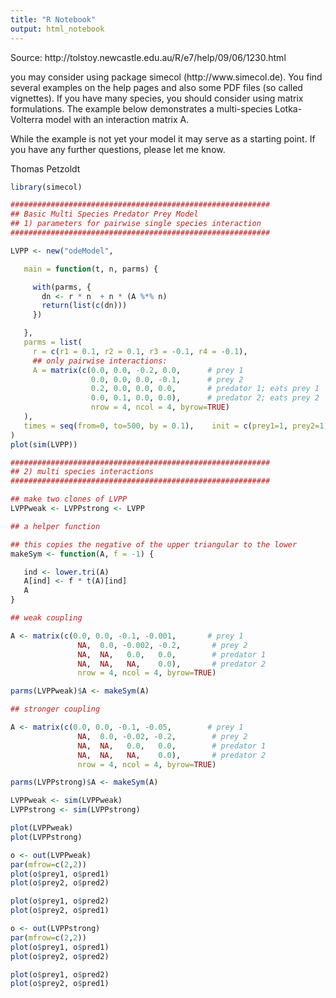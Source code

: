 ```yaml
---
title: "R Notebook"
output: html_notebook
---
```


Source: http://tolstoy.newcastle.edu.au/R/e7/help/09/06/1230.html

you may consider using package simecol (http://www.simecol.de). You find several
examples on the help pages and also some PDF files (so called vignettes). If you
have many species, you should consider using matrix formulations. The example
below demonstrates a multi-species Lotka-Volterra model with an interaction
matrix A.

While the example is not yet your model it may serve as a starting point. If you
have any further questions, please let me know.

Thomas Petzoldt

```r
library(simecol)

##########################################################
## Basic Multi Species Predator Prey Model
## 1) parameters for pairwise single species interaction
##########################################################

LVPP <- new("odeModel",

   main = function(t, n, parms) {

     with(parms, {
       dn <- r * n  + n * (A %*% n)
       return(list(c(dn)))
     })

   }, 
   parms = list(
     r = c(r1 = 0.1, r2 = 0.1, r3 = -0.1, r4 = -0.1),
     ## only pairwise interactions:
     A = matrix(c(0.0, 0.0, -0.2, 0.0,      # prey 1
                  0.0, 0.0, 0.0, -0.1,      # prey 2
                  0.2, 0.0, 0.0, 0.0,       # predator 1; eats prey 1
                  0.0, 0.1, 0.0, 0.0),      # predator 2; eats prey 2
                  nrow = 4, ncol = 4, byrow=TRUE)
   ), 
   times = seq(from=0, to=500, by = 0.1),    init = c(prey1=1, prey2=1, pred1=2, pred2=2),    solver = "lsoda" 
)
plot(sim(LVPP))

##########################################################
## 2) multi species interactions
##########################################################

## make two clones of LVPP 
LVPPweak <- LVPPstrong <- LVPP

## a helper function

## this copies the negative of the upper triangular to the lower 
makeSym <- function(A, f = -1) {

   ind <- lower.tri(A) 
   A[ind] <- f * t(A)[ind] 
   A 
}

## weak coupling

A <- matrix(c(0.0, 0.0, -0.1, -0.001,       # prey 1
               NA,  0.0, -0.002, -0.2,       # prey 2
               NA,  NA,   0.0,   0.0,        # predator 1
               NA,  NA,   NA,    0.0),       # predator 2
               nrow = 4, ncol = 4, byrow=TRUE)

parms(LVPPweak)$A <- makeSym(A)

## stronger coupling

A <- matrix(c(0.0, 0.0, -0.1, -0.05,        # prey 1
               NA,  0.0, -0.02, -0.2,        # prey 2
               NA,  NA,   0.0,   0.0,        # predator 1
               NA,  NA,   NA,    0.0),       # predator 2
               nrow = 4, ncol = 4, byrow=TRUE)

parms(LVPPstrong)$A <- makeSym(A)

LVPPweak <- sim(LVPPweak) 
LVPPstrong <- sim(LVPPstrong)

plot(LVPPweak) 
plot(LVPPstrong)

o <- out(LVPPweak) 
par(mfrow=c(2,2)) 
plot(o$prey1, o$pred1) 
plot(o$prey2, o$pred2)

plot(o$prey1, o$pred2) 
plot(o$prey2, o$pred1)

o <- out(LVPPstrong) 
par(mfrow=c(2,2)) 
plot(o$prey1, o$pred1) 
plot(o$prey2, o$pred2)

plot(o$prey1, o$pred2) 
plot(o$prey2, o$pred1)
```

